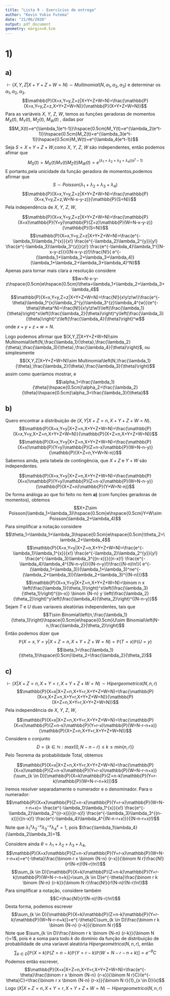 ```yaml
---
title: "Lista 9 - Exercícios de entrega"
author: "Kevin Yukio Futema"
date: "21/06/2020"
output: pdf_document
geometry: margin=0.5cm
---
```


# 1)

## a)
$\vdash(X,Y,Z|X+Y+Z+W=N)\sim Multinomial(N,\alpha_1,\alpha_2,\alpha_3)$ e determinar os $\alpha_1,\alpha_2,\alpha_3$.
$$\mathbb{P}(X=x,Y=y,Z=z|X+Y+Z+W=N)=\frac{\mathbb{P}(X=x,Y=y,Z=z,X+Y+Z+W=N)}{\mathbb{P}(X+Y+Z+W=N)}$$
Para as variáveis $X$, $Y$, $Z$, $W$, temos as funções geradoras de momentos $M_X(t)$, $M_Y(t)$, $M_Z(t)$, $M_W(t)$ , dadas por
$$M_X(t)=e^{\lambda_1(e^t-1)}\hspace{0.5cm}M_Y(t)=e^{\lambda_2(e^t-1)}\hspace{0.5cm}M_Z(t)=e^{\lambda_3(e^t-1)}\hspace{0.5cm}M_W(t)=e^{\lambda_4(e^t-1)}$$
Seja $S=X+Y+Z+W$,como $X$, $Y$, $Z$, $W$ são independentes, então podemos afimar que
$$M_S(t)=M_X(t)M_Y(t)M_Z(t)M_W(t)=e^{(\lambda_1+\lambda_2+\lambda_3+\lambda_4)(e^t-1)}$$
E portanto,pela unicidade da função geradora de momentos,podemos afirmar que 
$$S\sim Poisson(\lambda_1+\lambda_2+\lambda_3+\lambda_4)$$
$$\mathbb{P}(X=x,Y=y,Z=z|X+Y+Z+W=N)=\frac{\mathbb{P}(X=x,Y=y,Z=z,W=N-x-y-z)}{\mathbb{P}(S=N)}$$
Pela independência de $X$, $Y$, $Z$, $W$,

$$\mathbb{P}(X=x,Y=y,Z=z|X+Y+Z+W=N)=\frac{\mathbb{P}(X=x)\mathbb{P}(Y=y)\mathbb{P}(Z=z)\mathbb{P}(W=N-x-y-z)}{\mathbb{P}(S=N)}$$
$$\mathbb{P}(X=x,Y=y,Z=z|X+Y+Z+W=N)=\frac{e^{-\lambda_1}\lambda_1^{x}}{x!} \frac{e^{-\lambda_2}\lambda_2^{y}}{y!} \frac{e^{-\lambda_3}\lambda_3^{z}}{z!} \frac{e^{-\lambda_4}\lambda_1^{(N-x-y-z)}}{(N-x-y-z)!}\frac{N!}{
e^{-(\lambda_1+\lambda_2+\lambda_3+\lambda_4)}(\lambda_1+\lambda_2+\lambda_3+\lambda_4)^N}$$
Apenas para tornar mais clara a resolução considere
$$w=N-x-y-z\hspace{0.5cm}e\hspace{0.5cm}\theta=\lambda_1+\lambda_2+\lambda_3+\lambda_4$$
$$\mathbb{P}(X=x,Y=y,Z=z|X+Y+Z+W=N)=\frac{N!}{x!y!z!w!}\frac{e^{-\theta}\lambda_1^{x}\lambda_2^{y}\lambda_3^{z}\lambda_4^{w}}{e^{-\theta}\theta^N}=\frac{N!}{x!y!z!w!}\left(\frac{\lambda_1}{\theta}\right)^x\left(\frac{\lambda_2}{\theta}\right)^y\left(\frac{\lambda_3}{\theta}\right)^z\left(\frac{\lambda_4}{\theta}\right)^w$$
onde $x+y+z+w=N$.

Logo podemos afirmar que $(X,Y,Z|X+Y+Z+W=N)\sim Multinomial\left(N,\frac{\lambda_1}{\theta},\frac{\lambda_2}{\theta},\frac{\lambda_3}{\theta},\frac{\lambda_4}{\theta}\right)$, ou simplesmente $$(X,Y,Z|X+Y+Z+W=N)\sim Multinomial\left(N,\frac{\lambda_1}{\theta},\frac{\lambda_2}{\theta},\frac{\lambda_3}{\theta}\right)$$
assim como queríamos mostrar, e
$$\alpha_1=\frac{\lambda_1}{\theta}\hspace{0.5cm}\alpha_2=\frac{\lambda_2}{\theta}\hspace{0.5cm}\alpha_3=\frac{\lambda_3}{\theta}$$

## b)
Quero encontrar a distribuição de $(X,Y|X+Z=n,X+Y+Z+W=N)$.
$$\mathbb{P}(X=x,Y=y|X+Z=n,X+Y+Z+W=N)=\frac{\mathbb{P}(X=x,Y=y,X+Z=n,X+Y+Z+W=N)}{\mathbb{P}(X+Z=n,X+Y+Z+W=N)}$$
$$\mathbb{P}(X=x,Y=y|X+Z=n,X+Y+Z+W=N)=\frac{\mathbb{P}(X=x)\mathbb{P}(Y=y)\mathbb{P}(Z=n-x)\mathbb{P}(W=N-n-y)}{\mathbb{P}(X+Z=n,Y+W=N-n)}$$
Sabemos ainda, pela tabela de contingência, que $X+Z$  e $Y+W$ são independentes.

$$\mathbb{P}(X=x,Y=y|X+Z=n,X+Y+Z+W=N)=\frac{\mathbb{P}(X=x)\mathbb{P}(Y=y)\mathbb{P}(Z=n-x)\mathbb{P}(W=N-n-y)}{\mathbb{P}(X+Z=n)\mathbb{P}(Y+W=N-n)}$$
De forma análoga ao que foi feito no item **a)** (com funções geradoras de momentos), obtemos
$$X+Z\sim Poisson(\lambda_1+\lambda_3)\hspace{0.5cm}e\hspace{0.5cm}Y+W\sim Poisson(\lambda_2+\lambda_4)$$
Para simplificar a notação considere
$$\theta_1=\lambda_1+\lambda_3\hspace{0.5cm}e\hspace{0.5cm}\theta_2=\lambda_2+\lambda_4$$
$$\mathbb{P}(X=x,Y=y|X+Z=n,X+Y+Z+W=N)=\frac{e^{-\lambda_1}\lambda_1^{x}}{x!} \frac{e^{-\lambda_2}\lambda_2^{y}}{y!} \frac{e^{-\lambda_3}\lambda_3^{(n-x)}}{(n-x)!} \frac{e^{-\lambda_4}\lambda_4^{(N-n-y)}}{(N-n-y)!}\frac{(N-n)!n!}{
e^{-(\lambda_1+\lambda_3)}(\lambda_1+\lambda_3)^ne^{-(\lambda_2+\lambda_3)}(\lambda_2+\lambda_3)^{(N-n)}}$$
$$\mathbb{P}(X=x,Y=y|X+Z=n,X+Y+Z+W=N)=\binom n x \left(\frac{\lambda_1}{\theta_1}\right)^x\left(\frac{\lambda_3}{\theta_1}\right)^{(n-x)} \binom {N-n} y \left(\frac{\lambda_2}{\theta_2}\right)^y\left(\frac{\lambda_4}{\theta_2}\right)^{(N-n-y)}$$
Sejam $T$ e $U$ duas variaveis aleatórias independentes, tais que
$$T\sim Binomial\left(n,\frac{\lambda_1}{\theta_1}\right)\hspace{0.5cm}e\hspace{0.5cm}U\sim Binomial\left(N-n,\frac{\lambda_2}{\theta_2}\right)$$
Então podemos dizer que
$$\mathbb{P}(X=x,Y=y|X+Z=n,X+Y+Z+W=N)=\mathbb{P}(T=x)\mathbb{P}(U=y)$$
$$\beta_1=\frac{\lambda_1}{\theta_1}\hspace{0.5cm}\beta_2=\frac{\lambda_2}{\theta_2}$$

## c)
$\vdash(X|X+Z=n,X+Y=r,X+Y+Z+W=N)\sim Hipergeometrica(N,n,r)$
$$\mathbb{P}(X=x|X+Z=n,X+Y=r,X+Y+Z+W=N)=\frac{\mathbb{P}(X=x,X+Z=n,X+Y=r,X+Y+Z+W=N)}{\mathbb{P}(X+Z=n,X+Y=r,X+Y+Z+W=N)}$$
Pela independência de $X$, $Y$, $Z$, $W$,

$$\mathbb{P}(X=x|X+Z=n,X+Y=r,X+Y+Z+W=N)=\frac{\mathbb{P}(X=x)\mathbb{P}(Z=n-x)\mathbb{P}(Y=r-x)\mathbb{P}(W=N-r-n+x)}{\mathbb{P}(X+Z=n,X+Y=r,X+Y+Z+W=N)}$$
Considere o conjunto 
$$D=\{k\in\mathbb{N}:max\{0,N-n-r\}\leq k\leq min\{n,r\}\}$$
Pelo Teorema da probabilidade Total, obtemos

$$\mathbb{P}(X=x|X+Z=n,X+Y=r,X+Y+Z+W=N)=\frac{\mathbb{P}(X=x)\mathbb{P}(Z=n-x)\mathbb{P}(Y=r-x)\mathbb{P}(W=N-r-n+x)}{\sum_{k \in D}[\mathbb{P}(X=k)\mathbb{P}(Z=n-k)\mathbb{P}(Y=r-k)\mathbb{P}(W=N-r-n+k)]}$$
Iremos resolver separadamente o numerador e o denominador.
Para o numerador:
$$\mathbb{P}(X=x)\mathbb{P}(Z=n-x)\mathbb{P}(Y=r-x)\mathbb{P}(W=N-r-n+x)= \frac{e^{-\lambda_1}\lambda_1^{x}}{x!} \frac{e^{-\lambda_2}\lambda_2^{(r-x)}}{(r-x)!} \frac{e^{-\lambda_3}\lambda_3^{(n-x)}}{(n-x)!} \frac{e^{-\lambda_4}\lambda_4^{(N-n-r+x)}}{(N-n-r+x)!}$$
Note que $\lambda_1^x\lambda_2^{-x}\lambda_3^{-x}\lambda_4^x=1$, pois $\frac{\lambda_1\lambda_4}{\lambda_2\lambda_3}=1$.

Considere ainda $\theta=\lambda_1+\lambda_2+\lambda_3+\lambda_4$,
$$\mathbb{P}(X=x)\mathbb{P}(Z=n-x)\mathbb{P}(Y=r-x)\mathbb{P}(W=N-r-n+x)=e^{-\theta}\frac{\binom r x \binom {N-n} {r-x}}{\binom N r}\frac{N!}{r!(N-n)!(N-r)!n!}$$
$$\sum_{k \in D}[\mathbb{P}(X=k)\mathbb{P}(Z=n-k)\mathbb{P}(Y=r-k)\mathbb{P}(W=N-r-n+k)]=\sum_{k \in D}e^{-\theta}\frac{\binom r k \binom {N-n} {r-k}}{\binom N r}\frac{N!}{r!(N-n)!(N-r)!n!}$$
Para simplificar a notação, considere também
$$C=\frac{N!}{r!(N-n)!(N-r)!n!}$$
Desta forma, podemos escrever
$$\sum_{k \in D}[\mathbb{P}(X=k)\mathbb{P}(Z=n-k)\mathbb{P}(Y=r-k)\mathbb{P}(W=N-r-n+k)]=e^{-\theta}C\sum_{k \in D}\frac{\binom r k \binom {N-n} {r-k}}{\binom N r}$$ 
Note que $\sum_{k \in D}\frac{\binom r k \binom {N-n} {r-k}}{\binom N r}=1$, pois é a soma para todo $k$ do domínio da função de distribuição de probabilidade de uma variavel aleatória $Hipergeométrica(N,n,r)$, então
$$\sum_{k \in D}[\mathbb{P}(X=k)\mathbb{P}(Z=n-k)\mathbb{P}(Y=r-k)\mathbb{P}(W=N-r-n+k)]=e^{-\theta}C$$
Podemos então escrever,
$$\mathbb{P}(X=x|X+Z=n,X+Y=r,X+Y+Z+W=N)=\frac{e^{-\theta}\frac{\binom r x \binom {N-n} {r-x}}{\binom N r}C}{e^{-\theta}C}=\frac{\binom r x \binom {N-n} {r-x}}{\binom N r}{1}_{x \in D}(x)$$
Logo $(X|X+Z=n,X+Y=r,X+Y+Z+W=N)\sim Hipergeometrica(N,n,r)$


